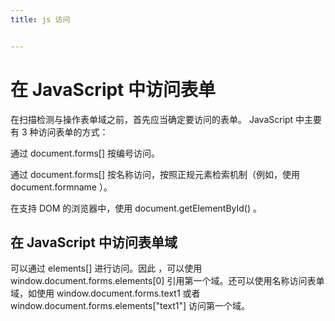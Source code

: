 ```yaml
---
title: js 访问


---
```


# 在 JavaScript 中访问表单

在扫描检测与操作表单域之前，首先应当确定要访问的表单。 JavaScript 中主要有 3 种访问表单的方式：

通过 document.forms[] 按编号访问。

通过 document.forms[] 按名称访问，按照正规元素检索机制（例如，使用 document.formname ）。

在支持 DOM 的浏览器中，使用 document.getElementById() 。

## 在 JavaScript 中访问表单域

可以通过 elements[] 进行访问。因此 ，可以使用 window.document.forms.elements[0] 引用第一个域。还可以使用名称访问表单域，如使用
window.document.forms.text1 或者 window.document.forms.elements["text1"] 访问第一个域。

            